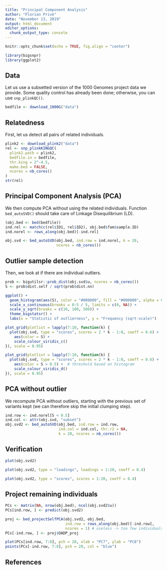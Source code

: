 ```yaml
---
title: "Principal Component Analysis"
author: "Florian Privé"
date: "November 13, 2019"
output: html_document
editor_options: 
  chunk_output_type: console
---
```


```r
knitr::opts_chunk$set(echo = TRUE, fig.align = "center")
```

```r
library(bigsnpr)
library(ggplot2)
```

## Data

Let us use a subsetted version of the 1000 Genomes project data we provide. Some quality control has already been done; otherwise, you can use `snp_plinkQC()`.

```r
bedfile <- download_1000G("data")
```

## Relatedness

First, let us detect all pairs of related individuals.

```r
plink2 <- download_plink2("data")
rel <- snp_plinkKINGQC(
  plink2.path = plink2,
  bedfile.in = bedfile,
  thr.king = 2^-4.5,
  make.bed = FALSE,
  ncores = nb_cores()
)
str(rel)
```

## Principal Component Analysis (PCA)

We then compute PCA without using the related individuals. Function `bed_autoSVD()` should take care of Linkage Disequilibrium (LD).

```r
(obj.bed <- bed(bedfile))
ind.rel <- match(c(rel$ID1, rel$ID2), obj.bed$fam$sample.ID)
ind.norel <- rows_along(obj.bed)[-ind.rel]

obj.svd <- bed_autoSVD(obj.bed, ind.row = ind.norel, k = 20, 
                       ncores = nb_cores())
```

## Outlier sample detection

Then, we look at if there are individual outliers.

```r
prob <- bigutilsr::prob_dist(obj.svd$u, ncores = nb_cores())
S <- prob$dist.self / sqrt(prob$dist.nn)

ggplot() +
  geom_histogram(aes(S), color = "#000000", fill = "#000000", alpha = 0.5) +
  scale_x_continuous(breaks = 0:5 / 5, limits = c(0, NA)) +
  scale_y_sqrt(breaks = c(10, 100, 500)) +
  theme_bigstatsr() +
  labs(x = "Statistic of outlierness", y = "Frequency (sqrt-scale)")

plot_grid(plotlist = lapply(7:10, function(k) {
  plot(obj.svd, type = "scores", scores = 2 * k - 1:0, coeff = 0.6) +
    aes(color = S) +
    scale_colour_viridis_c()
}), scale = 0.95)

plot_grid(plotlist = lapply(7:10, function(k) {
  plot(obj.svd, type = "scores", scores = 2 * k - 1:0, coeff = 0.6) +
    aes(color = S > 0.5) +  # threshold based on histogram
    scale_colour_viridis_d()
}), scale = 0.95)
```

## PCA without outlier

We recompute PCA without outliers, starting with the previous set of variants kept (we can therefore skip the initial clumping step).

```r
ind.row <- ind.norel[S < 0.5]
ind.col <- attr(obj.svd, "subset")
obj.svd2 <- bed_autoSVD(obj.bed, ind.row = ind.row, 
                        ind.col = ind.col, thr.r2 = NA,
                        k = 20, ncores = nb_cores())
```

## Verification

```r
plot(obj.svd2)
```


```r
plot(obj.svd2, type = "loadings", loadings = 1:20, coeff = 0.4)
```


```r
plot(obj.svd2, type = "scores", scores = 1:20, coeff = 0.4)
```

## Project remaining individuals

```r
PCs <- matrix(NA, nrow(obj.bed), ncol(obj.svd2$u))
PCs[ind.row, ] <- predict(obj.svd2)

proj <- bed_projectSelfPCA(obj.svd2, obj.bed, 
                           ind.row = rows_along(obj.bed)[-ind.row],
                           ncores = 1) # useless -> too few individuals
PCs[-ind.row, ] <- proj$OADP_proj
```

```r
plot(PCs[ind.row, 7:8], pch = 20, xlab = "PC7", ylab = "PC8")
points(PCs[-ind.row, 7:8], pch = 20, col = "blue")
```

## References
